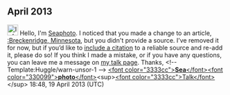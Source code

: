 <article id="39160013" title=User talk:Devinmiller21>
	<talkpage id="39160013" title="User talk:Devinmiller21">

== April 2013 ==

[[Image:Information.svg|25px|alt=|link=]] Hello, I'm [[User:Seaphoto|Seaphoto]]. I noticed that you made a change to an article, [[:Breckenridge, Minnesota]], but you didn't provide a source. I’ve removed it for now, but if you’d like to [[Wikipedia:Citing sources|include a citation]] to a reliable source and re-add it, please do so! If you think I made a mistake, or if you have any questions, you can leave me a message on [[User_talk:Seaphoto|my talk page]]. Thanks, &lt;!-- Template:Huggle/warn-unsor-1 --&gt; [[User:Seaphoto|&lt;font color=&quot;3333cc&quot;&gt;'''Sea'''&lt;/font&gt;&lt;font color=&quot;330099&quot;&gt;'''photo'''&lt;/font&gt;]]&lt;sup&gt;[[User_talk:Seaphoto|&lt;font color=&quot;3333cc&quot;&gt;Talk&lt;/font&gt;]]&lt;/sup&gt; 18:48, 19 April 2013 (UTC)
	</talkpage>
</article>